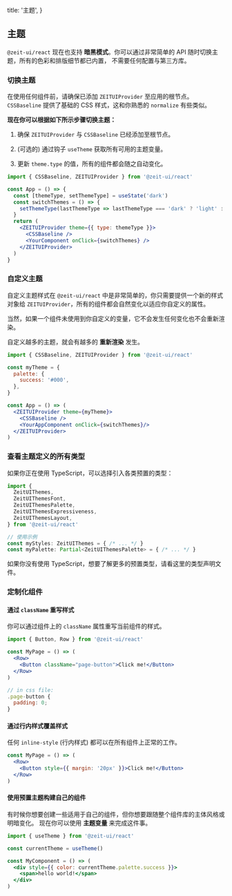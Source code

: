 
  title: '主题',
}

## 主题

`@zeit-ui/react` 现在也支持 **暗黑模式**。你可以通过非常简单的 API 随时切换主题，所有的色彩和排版细节都已内置，
不需要任何配置与第三方库。

<Spacer y={2} />

### 切换主题

<Note>在使用任何组件前，请确保已添加 <Code>ZEITUIProvider</Code> 至应用的根节点。</Note>
<Spacer y={0.5} />
<Note type="success"><Code>CSSBaseline</Code> 提供了基础的 CSS 样式，这和你熟悉的 <Code>normalize</Code> 有些类似。</Note>
<Spacer y={1} />

**现在你可以根据如下所示步骤切换主题：**

  1. 确保 `ZEITUIProvider` 与 `CSSBaseline` 已经添加至根节点。

  2. (可选的) 通过钩子 `useTheme` 获取所有可用的主题变量。

  3. 更新 `theme.type` 的值，所有的组件都会随之自动变化。

```jsx
import { CSSBaseline, ZEITUIProvider } from '@zeit-ui/react'

const App = () => {
  const [themeType, setThemeType] = useState('dark')
  const switchThemes = () => {
    setThemeType(lastThemeType => lastThemeType === 'dark' ? 'light' : 'dark')
  }
  return (
    <ZEITUIProvider theme={{ type: themeType }}>
      <CSSBaseline />
      <YourComponent onClick={switchThemes} />
    </ZEITUIProvider>
  )
}
```

<Spacer y={3} />

### 自定义主题

自定义主题样式在 `@zeit-ui/react` 中是非常简单的，你只需要提供一个新的样式对象给 `ZEITUIProvider`，所有的组件都会自然变化以适应你自定义的属性。

当然，如果一个组件未使用到你自定义的变量，它不会发生任何变化也不会重新渲染。

<Spacer y={1} />
<Note type="warning">自定义越多的主题，就会有越多的 <b>重新渲染</b> 发生。</Note>

```jsx
import { CSSBaseline, ZEITUIProvider } from '@zeit-ui/react'

const myTheme = {
  palette: {
    success: '#000',
  },
}

const App = () => (
  <ZEITUIProvider theme={myTheme}>
    <CSSBaseline />
    <YourAppComponent onClick={switchThemes}/>
  </ZEITUIProvider>
)
```

<Spacer y={3} />

### 查看主题定义的所有类型

如果你正在使用 TypeScript，可以选择引入各类预置的类型：

```ts
import {
  ZeitUIThemes,
  ZeitUIThemesFont,
  ZeitUIThemesPalette,
  ZeitUIThemesExpressiveness,
  ZeitUIThemesLayout,
} from '@zeit-ui/react'

// 使用示例
const myStyles: ZeitUIThemes = { /* ... */ }
const myPalette: Partial<ZeitUIThemesPalette> = { /* ... */ }
```

如果你没有使用 TypeScript，想要了解更多的预置类型，请看<Link color target="_blank" pure href="https://github.com/zeit-ui/react/blob/master/components/styles/themes/index.ts">这里的类型声明文件</Link>。

<Spacer y={3} />

### 定制化组件

#### 通过 `className` 重写样式

你可以通过组件上的 `className` 属性重写当前组件的样式。

```jsx
import { Button, Row } from '@zeit-ui/react'

const MyPage = () => (
  <Row>
    <Button className="page-button">Click me!</Button>
  </Row>
)

// in css file:
.page-button {
  padding: 0;
}
```

<Spacer y={2} />

#### 通过行内样式覆盖样式

任何 `inline-style` (行内样式) 都可以在所有组件上正常的工作。

```jsx
const MyPage = () => (
  <Row>
    <Button style={{ margin: '20px' }}>Click me!</Button>
  </Row>
)
```

<Spacer y={2} />

#### 使用预置主题构建自己的组件

有时候你想要创建一些适用于自己的组件，但你想要跟随整个组件库的主体风格或明暗变化。
现在你可以使用 **主题变量** 来完成这件事。

```jsx
import { useTheme } from '@zeit-ui/react'

const currentTheme = useTheme()

const MyComponent = () => (
  <div style={{ color: currentTheme.palette.success }}>
    <span>hello world!</span>
  </div>
)
```


